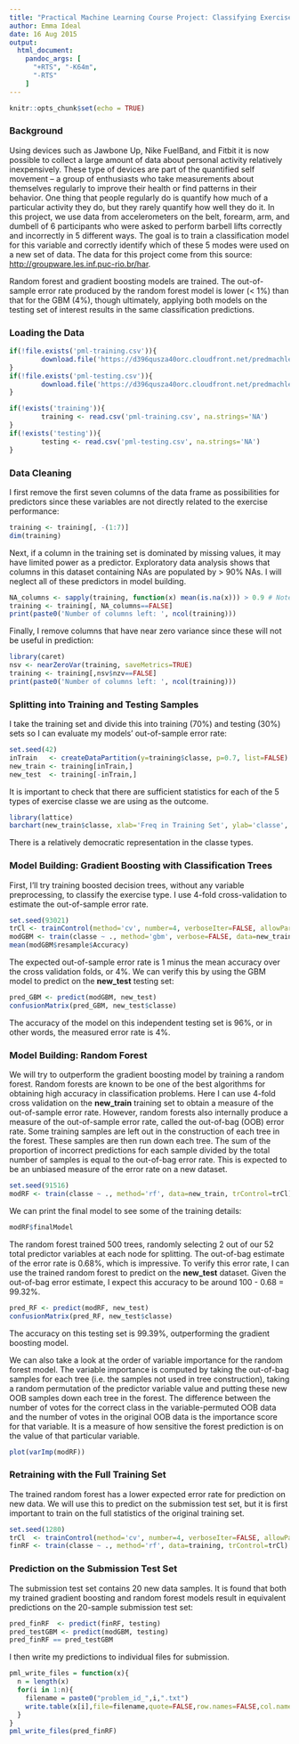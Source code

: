```yaml
---
title: "Practical Machine Learning Course Project: Classifying Exercise Quality with Fitness Monitors"
author: Emma Ideal
date: 16 Aug 2015
output:
  html_document:
    pandoc_args: [
      "+RTS", "-K64m",
      "-RTS"
    ]
---
```


```r
knitr::opts_chunk$set(echo = TRUE)
```

### Background

Using devices such as Jawbone Up, Nike FuelBand, and Fitbit it is now possible to collect a large amount of data about personal activity relatively inexpensively. These type of devices are part of the quantified self movement – a group of enthusiasts who take measurements about themselves regularly to improve their health or find patterns in their behavior. One thing that people regularly do is quantify how much of a particular activity they do, but they rarely quantify how well they do it. In this project, we use data from accelerometers on the belt, forearm, arm, and dumbell of 6 participants who were asked to perform barbell lifts correctly and incorrectly in 5 different ways. The goal is to train a classification model for this variable and correctly identify which of these 5 modes were used on a new set of data. The data for this project come from this source: [http://groupware.les.inf.puc-rio.br/har](http://groupware.les.inf.puc-rio.br/har). 

Random forest and gradient boosting models are trained. The out-of-sample error rate produced by the random forest model is lower (< 1%) than that for the GBM (4%), though ultimately, applying both models on the testing set of interest results in the same classification predictions. 

### Loading the Data

```r
if(!file.exists('pml-training.csv')){
        download.file('https://d396qusza40orc.cloudfront.net/predmachlearn/pml-training.csv', destfile='pml-training.csv', method='curl')
}
if(!file.exists('pml-testing.csv')){
        download.file('https://d396qusza40orc.cloudfront.net/predmachlearn/pml-testing.csv', destfile='pml-testing.csv', method='curl')
}
```

```r
if(!exists('training')){
        training <- read.csv('pml-training.csv', na.strings='NA')
}
if(!exists('testing')){
        testing <- read.csv('pml-testing.csv', na.strings='NA')
}
```

### Data Cleaning
I first remove the first seven columns of the data frame as possibilities for predictors since these variables are not directly related to the exercise performance:

```r
training <- training[, -(1:7)]
dim(training)
```

Next, if a column in the training set is dominated by missing values, it may have limited power as a predictor. Exploratory data analysis shows that columns in this dataset containing NAs are populated by > 90% NAs. I will neglect all of these predictors in model building.

```r
NA_columns <- sapply(training, function(x) mean(is.na(x))) > 0.9 # Note this could have been 0.5 and the result would be the same
training <- training[, NA_columns==FALSE]
print(paste0('Number of columns left: ', ncol(training)))
```

Finally, I remove columns that have near zero variance since these will not be useful in prediction:

```r
library(caret)
nsv <- nearZeroVar(training, saveMetrics=TRUE)
training <- training[,nsv$nzv==FALSE]
print(paste0('Number of columns left: ', ncol(training)))
```

### Splitting into Training and Testing Samples
I take the training set and divide this into training (70%) and testing (30%) sets so I can evaluate my models' out-of-sample error rate:
```r
set.seed(42)
inTrain   <- createDataPartition(y=training$classe, p=0.7, list=FALSE)
new_train <- training[inTrain,]
new_test  <- training[-inTrain,]
```

It is important to check that there are sufficient statistics for each of the 5 types of exercise classe we are using as the outcome.

```r
library(lattice)
barchart(new_train$classe, xlab='Freq in Training Set', ylab='classe', col='blue')
```

There is a relatively democratic representation in the classe types.

### Model Building: Gradient Boosting with Classification Trees
First, I'll try training boosted decision trees, without any variable preprocessing, to classify the exercise type. I use 4-fold cross-validation to estimate the out-of-sample error rate.

```r
set.seed(93021)
trCl <- trainControl(method='cv', number=4, verboseIter=FALSE, allowParallel=TRUE)
modGBM <- train(classe ~ ., method='gbm', verbose=FALSE, data=new_train, distribution='multinomial', trControl=trCl)
mean(modGBM$resample$Accuracy)
```

The expected out-of-sample error rate is 1 minus the mean accuracy over the cross validation folds, or 4%. We can verify this by using the GBM model to predict on the **new_test** testing set:

```r
pred_GBM <- predict(modGBM, new_test)
confusionMatrix(pred_GBM, new_test$classe)
```

The accuracy of the model on this independent testing set is 96%, or in other words, the measured error rate is 4%.

### Model Building: Random Forest
We will try to outperform the gradient boosting model by training a random forest. Random forests are known to be one of the best algorithms for obtaining high accuracy in classification problems. Here I can use 4-fold cross validation on the **new_train** training set to obtain a measure of the out-of-sample error rate. However, random forests also internally produce a measure of the out-of-sample error rate, called the out-of-bag (OOB) error rate. Some training samples are left out in the construction of each tree in the forest. These samples are then run down each tree. The sum of the proportion of incorrect predictions for each sample divided by the total number of samples is equal to the out-of-bag error rate. This is expected to be an unbiased measure of the error rate on a new dataset.

```r
set.seed(91516)
modRF <- train(classe ~ ., method='rf', data=new_train, trControl=trCl)
```

We can print the final model to see some of the training details:

```r
modRF$finalModel
```

The random forest trained 500 trees, randomly selecting 2 out of our 52 total predictor variables at each node for splitting. The out-of-bag estimate of the error rate is 0.68%, which is impressive. To verify this error rate, I can use the trained random forest to predict on the **new_test** dataset. Given the out-of-bag error estimate, I expect this accuracy to be around 100 - 0.68 = 99.32%.

```r
pred_RF <- predict(modRF, new_test)
confusionMatrix(pred_RF, new_test$classe)
```

The accuracy on this testing set is 99.39%, outperforming the gradient boosting model.

We can also take a look at the order of variable importance for the random forest model. The variable importance is computed by taking the out-of-bag samples for each tree (i.e. the samples not used in tree construction), taking a random permutation of the predictor variable value and putting these new OOB samples down each tree in the forest. The difference between the number of votes for the correct class in the variable-permuted OOB data and the number of votes in the original OOB data is the importance score for that variable. It is a measure of how sensitive the forest prediction is on the value of that particular variable.

```r
plot(varImp(modRF))
```

### Retraining with the Full Training Set
The trained random forest has a lower expected error rate for prediction on new data. We will use this to predict on the submission test set, but it is first important to train on the full statistics of the original training set.

```r
set.seed(1280)
trCl  <- trainControl(method='cv', number=4, verboseIter=FALSE, allowParallel=TRUE)
finRF <- train(classe ~ ., method='rf', data=training, trControl=trCl)
```

### Prediction on the Submission Test Set
The submission test set contains 20 new data samples. It is found that both my trained gradient boosting and random forest models result in equivalent predictions on the 20-sample submission test set:

```r
pred_finRF  <- predict(finRF, testing)
pred_testGBM <- predict(modGBM, testing)
pred_finRF == pred_testGBM
```

I then write my predictions to individual files for submission.

```r
pml_write_files = function(x){
  n = length(x)
  for(i in 1:n){
    filename = paste0("problem_id_",i,".txt")
    write.table(x[i],file=filename,quote=FALSE,row.names=FALSE,col.names=FALSE)
  }
}
pml_write_files(pred_finRF)
```
